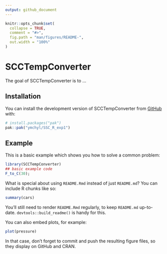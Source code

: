 ```yaml
---
output: github_document
---
```


<!-- README.md is generated from README.Rmd. Please edit that file -->

```r
knitr::opts_chunk$set(
  collapse = TRUE,
  comment = "#>",
  fig.path = "man/figures/README-",
  out.width = "100%"
)
```

# SCCTempConverter

<!-- badges: start -->
<!-- badges: end -->

The goal of SCCTempConverter is to ...

## Installation

You can install the development version of SCCTempConverter from [GitHub](https://github.com/) with:

``` r
# install.packages("pak")
pak::pak("ymchyl/SSC_R_exp1")
```

## Example

This is a basic example which shows you how to solve a common problem:

```r
library(SCCTempConverter)
## basic example code
F_to_C(30);

```

What is special about using `README.Rmd` instead of just `README.md`? You can include R chunks like so:

```r
summary(cars)
```

You'll still need to render `README.Rmd` regularly, to keep `README.md` up-to-date. `devtools::build_readme()` is handy for this.

You can also embed plots, for example:

```r
plot(pressure)
```

In that case, don't forget to commit and push the resulting figure files, so they display on GitHub and CRAN.
